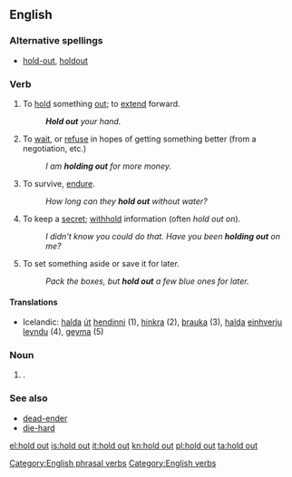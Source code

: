 ==English==

===Alternative spellings===
* {{i-c|noun}} [[hold-out]], [[holdout]]

===Verb===
{{en-verb|inf=to [[hold]] [[out]]|holds out|holding out|held out}}

# To [[hold]] something [[out]]; to [[extend]] forward.
#: '''''Hold out''' your hand.''
# {{idiomatic}} To [[wait]], or [[refuse]] in hopes of getting something better (from a negotiation, etc.)
#: ''I am '''holding out''' for more money.''
# {{idiomatic}} To survive, [[endure]].
#: ''How long can they '''hold out''' without water?''
# {{idiomatic}} To keep a [[secret]]; [[withhold]] information (often ''hold out on'').
#: ''I didn't know you could do that. Have you been '''holding out''' on me?''
# To set something aside or save it for later.
#: ''Pack the boxes, but '''hold out''' a few blue ones for later.''
{{rft}}

====Translations====
* Icelandic: [[halda]] [[út]] [[hendinni]] (1), [[hinkra]] (2), [[þrauka]] (3), [[halda]] [[einhverju]] [[leyndu]] (4), [[geyma]] (5)

===Noun===
{{en-noun|sg=[[hold]] [[out]]}}

# {{alternative spelling of|holdout}}.

===See also===
* [[dead-ender]]
* [[die-hard]]

[[Category:English phrasal verbs]]
[[Category:English verbs]]

[[el:hold out]]
[[is:hold out]]
[[it:hold out]]
[[kn:hold out]]
[[pl:hold out]]
[[ta:hold out]]